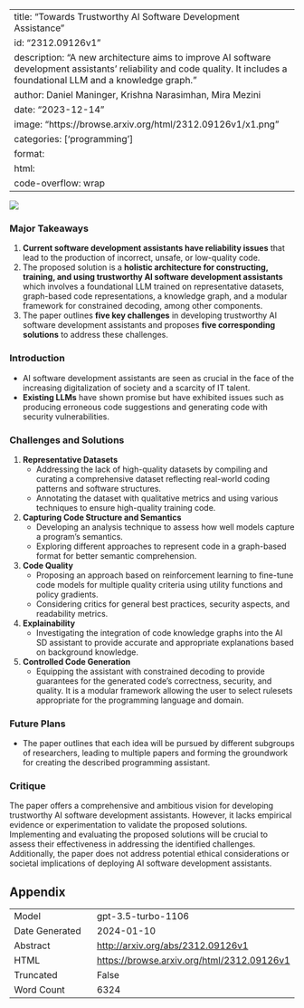 
---
title: "Towards Trustworthy AI Software Development Assistance"
id: "2312.09126v1"
description: "A new architecture aims to improve AI software development assistants' reliability and code quality. It includes a foundational LLM and a knowledge graph."
author: Daniel Maninger, Krishna Narasimhan, Mira Mezini
date: "2023-12-14"
image: "https://browse.arxiv.org/html/2312.09126v1/x1.png"
categories: ['programming']
format:
  html:
    code-overflow: wrap
---

![](https://browse.arxiv.org/html/2312.09126v1/x1.png)

### Major Takeaways
1. **Current software development assistants have reliability issues** that lead to the production of incorrect, unsafe, or low-quality code.
2. The proposed solution is a **holistic architecture for constructing, training, and using trustworthy AI software development assistants** which involves a foundational LLM trained on representative datasets, graph-based code representations, a knowledge graph, and a modular framework for constrained decoding, among other components.
3. The paper outlines **five key challenges** in developing trustworthy AI software development assistants and proposes **five corresponding solutions** to address these challenges.

### Introduction
- AI software development assistants are seen as crucial in the face of the increasing digitalization of society and a scarcity of IT talent.
- **Existing LLMs** have shown promise but have exhibited issues such as producing erroneous code suggestions and generating code with security vulnerabilities.

### Challenges and Solutions
1. **Representative Datasets**
   - Addressing the lack of high-quality datasets by compiling and curating a comprehensive dataset reflecting real-world coding patterns and software structures.
   - Annotating the dataset with qualitative metrics and using various techniques to ensure high-quality training code.

2. **Capturing Code Structure and Semantics**
   - Developing an analysis technique to assess how well models capture a program's semantics.
   - Exploring different approaches to represent code in a graph-based format for better semantic comprehension.

3. **Code Quality**
   - Proposing an approach based on reinforcement learning to fine-tune code models for multiple quality criteria using utility functions and policy gradients.
   - Considering critics for general best practices, security aspects, and readability metrics.

4. **Explainability**
   - Investigating the integration of code knowledge graphs into the AI SD assistant to provide accurate and appropriate explanations based on background knowledge.

5. **Controlled Code Generation**
   - Equipping the assistant with constrained decoding to provide guarantees for the generated code's correctness, security, and quality. It is a modular framework allowing the user to select rulesets appropriate for the programming language and domain.

### Future Plans
- The paper outlines that each idea will be pursued by different subgroups of researchers, leading to multiple papers and forming the groundwork for creating the described programming assistant.

### Critique
The paper offers a comprehensive and ambitious vision for developing trustworthy AI software development assistants. However, it lacks empirical evidence or experimentation to validate the proposed solutions. Implementing and evaluating the proposed solutions will be crucial to assess their effectiveness in addressing the identified challenges. Additionally, the paper does not address potential ethical considerations or societal implications of deploying AI software development assistants.

## Appendix

|          |          |
|----------|----------|
| Model     | gpt-3.5-turbo-1106       |
| Date Generated     | 2024-01-10       |
| Abstract | [http://arxiv.org/abs/2312.09126v1](http://arxiv.org/abs/2312.09126v1)        |
| HTML     | [https://browse.arxiv.org/html/2312.09126v1](https://browse.arxiv.org/html/2312.09126v1)       |
| Truncated       | False       |
| Word Count       | 6324       |